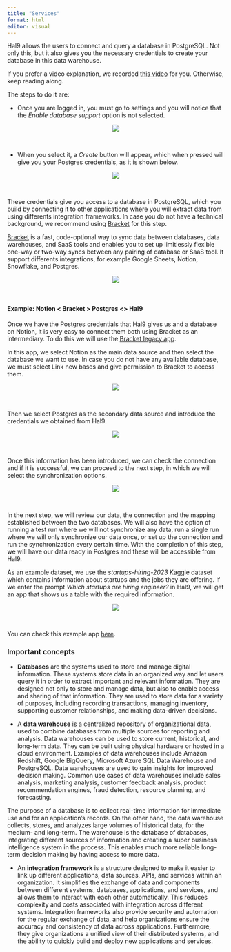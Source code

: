 ```yaml
---
title: "Services"
format: html
editor: visual
---
```


Hal9 allows the users to connect and query a database in PostgreSQL. Not only this, but it also gives you the necessary credentials to create your database in this data warehouse.

If you prefer a video explanation, we recorded [this video](https://www.youtube.com/watch?v=SiX5p7mD13g) for you. Otherwise, keep reading along.

The steps to do it are:

-   Once you are logged in, you must go to settings and you will notice that the *Enable database support* option is not selected.

<center><img src="Images/120.png" style="max-width: 70%"/></center>
<br>

-   When you select it, a *Create* button will appear, which when pressed will give you your Postgres credentials, as it is shown below.

<center><img src="Images/121.png" style="max-width: 70%"/></center> 
<br>

These credentials give you access to a database in PostgreSQL, which you build by connecting it to other applications where you will extract data from using differents integration frameworks. In case you do not have a technical background, we recommend using [Bracket](https://www.usebracket.com/) for this step.

[Bracket](https://docs.usebracket.com/introduction) is a fast, code-optional way to sync data between databases, data warehouses, and SaaS tools and enables you to set up limitlessly flexible one-way or two-way syncs between any pairing of database or SaaS tool. It support differents integrations, for example Google Sheets, Notion, Snowflake, and Postgres.

<center><img src="Images/1.png" style="max-width: 70%"/></center> 
<br>

#### Example: Notion \< Bracket \> Postgres \<\> Hal9

Once we have the Postgres credentials that Hal9 gives us and a database on Notion, it is very easy to connect them both using Bracket as an intermediary. To do this we will use the [Bracket legacy app](https://legacy.app.usebracket.com/).

In this app, we select Notion as the main data source and then select the database we want to use. In case you do not have any available database, we must select Link new bases and give permission to Bracket to access them.

<center><img src="Images/122.png" style="max-width: 70%"/></center> 
<br>

Then we select Postgres as the secondary data source and introduce the credentials we obtained from Hal9.

<center><img src="Images/123.png" style="max-width: 70%"/></center> 
<br>

Once this information has been introduced, we can check the connection and if it is successful, we can proceed to the next step, in which we will select the synchronization options.

<center><img src="Images/124.png" style="max-width: 70%"/></center> 
<br>

In the next step, we will review our data, the connection and the mapping established between the two databases. We will also have the option of running a test run where we will not synchronize any data, run a single run where we will only synchronize our data once, or set up the connection and run the synchronization every certain time. With the completion of this step, we will have our data ready in Postgres and these will be accessible from Hal9.

As an example dataset, we use the *startups-hiring-2023* Kaggle dataset which contains information about startups and the jobs they are offering. If we enter the prompt *Which startups are hiring engineer?* in Hal9, we will get an app that shows us a table with the required information.

<center><img src="Images/125.png" style="max-width: 70%"/></center> 
<br>

You can check this example app [here](https://hal9.com/apps/startups-hiring-2023-example).


### Important concepts

-   **Databases** are the systems used to store and manage digital information. These systems store data in an organized way and let users query it in order to extract important and relevant information. They are designed not only to store and manage data, but also to enable access and sharing of that information. They are used to store data for a variety of purposes, including recording transactions, managing inventory, supporting customer relationships, and making data-driven decisions.

-   A **data warehouse** is a centralized repository of organizational data, used to combine databases from multiple sources for reporting and analysis. Data warehouses can be used to store current, historical, and long-term data. They can be built using physical hardware or hosted in a cloud environment. Examples of data warehouses include Amazon Redshift, Google BigQuery, Microsoft Azure SQL Data Warehouse and PostgreSQL. Data warehouses are used to gain insights for improved decision making. Common use cases of data warehouses include sales analysis, marketing analysis, customer feedback analysis, product recommendation engines, fraud detection, resource planning, and forecasting.

The purpose of a database is to collect real-time information for immediate use and for an application's records. On the other hand, the data warehouse collects, stores, and analyzes large volumes of historical data, for the medium- and long-term. The warehouse is the database of databases, integrating different sources of information and creating a super business intelligence system in the process. This enables much more reliable long-term decision making by having access to more data.

-   An **integration framework** is a structure designed to make it easier to link up different applications, data sources, APIs, and services within an organization. It simplifies the exchange of data and components between different systems, databases, applications, and services, and allows them to interact with each other automatically. This reduces complexity and costs associated with integration across different systems. Integration frameworks also provide security and automation for the regular exchange of data, and help organizations ensure the accuracy and consistency of data across applications. Furthermore, they give organizations a unified view of their distributed systems, and the ability to quickly build and deploy new applications and services.
